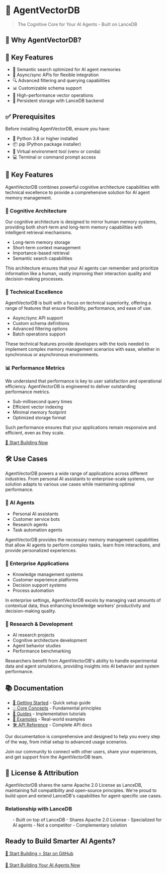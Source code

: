 # 🧠 AgentVectorDB

> The Cognitive Core for Your AI Agents - Built on LanceDB



## 🎯 Why AgentVectorDB?

## 🎯 Key Features

- 📝 Semantic search optimized for AI agent memories
- 🔄 Async/sync APIs for flexible integration
- 🔍 Advanced filtering and querying capabilities
- 📊 Customizable schema support
- 🚄 High-performance vector operations
- 💾 Persistent storage with LanceDB backend

## ✅ Prerequisites

Before installing AgentVectorDB, ensure you have:
- 🐍 Python 3.8 or higher installed
- 📦 pip (Python package installer)
- 🔧 Virtual environment tool (venv or conda)
- 💻 Terminal or command prompt access

## 🎁 Key Features


AgentVectorDB combines powerful cognitive architecture capabilities with technical excellence to provide a comprehensive solution for AI agent memory management.

### 🧠 Cognitive Architecture
Our cognitive architecture is designed to mirror human memory systems, providing both short-term and long-term memory capabilities with intelligent retrieval mechanisms.

- Long-term memory storage
- Short-term context management
- Importance-based retrieval
- Semantic search capabilities

This architecture ensures that your AI agents can remember and prioritize information like a human, vastly improving their interaction quality and decision-making processes.

### 🔧 Technical Excellence
AgentVectorDB is built with a focus on technical superiority, offering a range of features that ensure flexibility, performance, and ease of use.

- Async/sync API support
- Custom schema definitions
- Advanced filtering options
- Batch operations support

These technical features provide developers with the tools needed to implement complex memory management scenarios with ease, whether in synchronous or asynchronous environments.

### 📊 Performance Metrics
We understand that performance is key to user satisfaction and operational efficiency. AgentVectorDB is engineered to deliver outstanding performance metrics.

- Sub-millisecond query times
- Efficient vector indexing
- Minimal memory footprint
- Optimized storage format

Such performance ensures that your applications remain responsive and efficient, even as they scale.

[🎯 Start Building Now](getting-started)

## 🛠️ Use Cases

AgentVectorDB powers a wide range of applications across different industries. From personal AI assistants to enterprise-scale systems, our solution adapts to various use cases while maintaining optimal performance.

### 🤖 AI Agents

- Personal AI assistants
- Customer service bots
- Research agents
- Task automation agents

AgentVectorDB provides the necessary memory management capabilities that allow AI agents to perform complex tasks, learn from interactions, and provide personalized experiences.

### 💼 Enterprise Applications
- Knowledge management systems
- Customer experience platforms
- Decision support systems
- Process automation

In enterprise settings, AgentVectorDB excels by managing vast amounts of contextual data, thus enhancing knowledge workers' productivity and decision-making quality.

### 🔬 Research & Development
- AI research projects
- Cognitive architecture development
- Agent behavior studies
- Performance benchmarking

Researchers benefit from AgentVectorDB's ability to handle experimental data and agent simulations, providing insights into AI behavior and system performance.

## 📚 Documentation

- [🎯 Getting Started](getting-started) - Quick setup guide
- [💡 Core Concepts](concepts) - Fundamental principles
- [📖 Guides](guides) - Implementation tutorials
- [🧪 Examples](examples) - Real-world examples
- [🛠 API Reference](api-reference) - Complete API docs

Our documentation is comprehensive and designed to help you every step of the way, from initial setup to advanced usage scenarios.

Join our community to connect with other users, share your experiences, and get support from the AgentVectorDB team.


## 📄 License & Attribution

AgentVectorDB shares the same Apache 2.0 License as LanceDB, maintaining full compatibility and open-source principles. We're proud to build upon and extend LanceDB's capabilities for agent-specific use cases.

<div className="license-box p-6 bg-gray-50 rounded-lg shadow-sm my-8">
  <h3 className="text-lg font-bold">Relationship with LanceDB</h3>
  <ul>
    - Built on top of LanceDB
    - Shares Apache 2.0 License
    - Specialized for AI agents
    - Not a competitor
    - Complementary solution
  </ul>
</div>

<div className="cta-section text-center py-12 bg-gradient-to-r from-blue-50 to-green-50">
  <h2 className="text-3xl font-bold mb-6">Ready to Build Smarter AI Agents?</h2>
  <div className="flex justify-center space-x-4">
    <a href="/getting-started" className="cta-button primary">
      🚀 Start Building
    </a>
    <a href="https://github.com/superagenticai/agentvectordb" className="cta-button github">
      ⭐️ Star on GitHub
    </a>
  </div>
</div>

[🚀 Start Building Your AI Agents Now](getting-started)